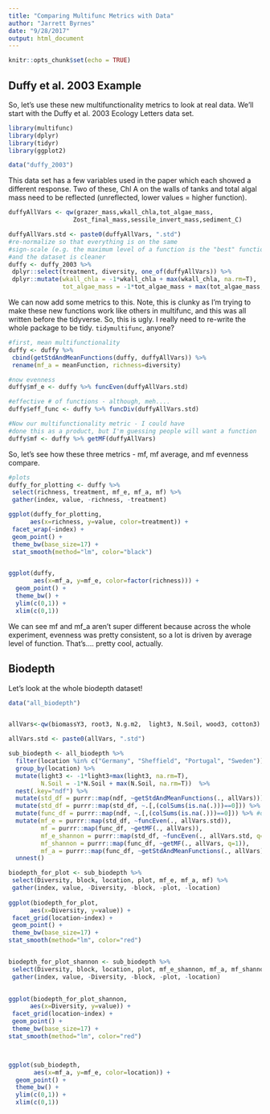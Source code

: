 ```yaml
---
title: "Comparing Multifunc Metrics with Data"
author: "Jarrett Byrnes"
date: "9/28/2017"
output: html_document
---
```


```r
knitr::opts_chunk$set(echo = TRUE)
```

## Duffy et al. 2003 Example
So, let's use these new multifunctionality metrics to look at real data. We'll start with the Duffy et al. 2003 Ecology Letters data set.
```r
library(multifunc)
library(dplyr)
library(tidyr)
library(ggplot2)

data("duffy_2003")
```

This data set has a few variables used in the paper which each showed a different response. Two of these, Chl A on the walls of tanks and total algal mass need to be reflected (unreflected, lower values = higher function).

```r
duffyAllVars <- qw(grazer_mass,wkall_chla,tot_algae_mass,
                  Zost_final_mass,sessile_invert_mass,sediment_C)

duffyAllVars.std <- paste0(duffyAllVars, ".std")
#re-normalize so that everything is on the same 
#sign-scale (e.g. the maximum level of a function is the "best" function)
#and the dataset is cleaner
duffy <- duffy_2003 %>%
 dplyr::select(treatment, diversity, one_of(duffyAllVars)) %>%
 dplyr::mutate(wkall_chla = -1*wkall_chla + max(wkall_chla, na.rm=T),
               tot_algae_mass = -1*tot_algae_mass + max(tot_algae_mass, na.rm=T)) 
```

We can now add some metrics to this. Note, this is clunky as I'm trying to make these new functions work like others in multifunc, and this was all written before the tidyverse. So, this is ugly. I really need to re-write the whole package to be tidy. `tidymultifunc`, anyone?

```r
#first, mean multifunctionality
duffy <- duffy %>%
 cbind(getStdAndMeanFunctions(duffy, duffyAllVars)) %>%
 rename(mf_a = meanFunction, richness=diversity)

#now evenness
duffy$mf_e <- duffy %>% funcEven(duffyAllVars.std)

#effective # of functions - although, meh....
duffy$eff_func <- duffy %>% funcDiv(duffyAllVars.std)

#Now our multifunctionality metric - I could have
#done this as a product, but I'm guessing people will want a function
duffy$mf <- duffy %>% getMF(duffyAllVars)
```

So, let's see how these three metrics - mf, mf average, and mf evenness compare.

```r
#plots
duffy_for_plotting <- duffy %>%
 select(richness, treatment, mf_e, mf_a, mf) %>%
 gather(index, value, -richness, -treatment)

ggplot(duffy_for_plotting,
      aes(x=richness, y=value, color=treatment)) +
 facet_wrap(~index) +
 geom_point() +
 theme_bw(base_size=17) +
 stat_smooth(method="lm", color="black")


ggplot(duffy,
       aes(x=mf_a, y=mf_e, color=factor(richness))) +
  geom_point() +
  theme_bw() +
  ylim(c(0,1)) +
  xlim(c(0,1))

```


We can see mf and mf_a aren't super different because across the whole experiment, evenness was pretty consistent, so a lot is driven by average level of function. That's.... pretty cool, actually.

## Biodepth
Let's look at the whole biodepth dataset!

```r
data("all_biodepth") 


allVars<-qw(biomassY3, root3, N.g.m2,  light3, N.Soil, wood3, cotton3)

allVars.std <- paste0(allVars, ".std")

sub_biodepth <- all_biodepth %>%
  filter(location %in% c("Germany", "Sheffield", "Portugal", "Sweden")) %>%
  group_by(location) %>%
  mutate(light3 <- -1*light3+max(light3, na.rm=T),
         N.Soil = -1*N.Soil + max(N.Soil, na.rm=T))  %>% 
  nest(.key="ndf") %>%
  mutate(std_df = purrr::map(ndf, ~getStdAndMeanFunctions(., allVars))) %>%
  mutate(std_df = purrr::map(std_df, ~.[,(colSums(is.na(.)))==0])) %>% #deal with unequal # of functions
  mutate(func_df = purrr::map(ndf, ~.[,(colSums(is.na(.)))==0])) %>% #deal with unequal # of functions
  mutate(mf_e = purrr::map(std_df, ~funcEven(., allVars.std)), 
         mf = purrr::map(func_df, ~getMF(., allVars)),
         mf_e_shannon = purrr::map(std_df, ~funcEven(., allVars.std, q=1)), 
         mf_shannon = purrr::map(func_df, ~getMF(., allVars, q=1)),
         mf_a = purrr::map(func_df, ~getStdAndMeanFunctions(., allVars)$meanFunction)) %>%
  unnest()

biodepth_for_plot <- sub_biodepth %>%
 select(Diversity, block, location, plot, mf_e, mf_a, mf) %>%
 gather(index, value, -Diversity, -block, -plot, -location)
  
ggplot(biodepth_for_plot,
      aes(x=Diversity, y=value)) +
 facet_grid(location~index) +
 geom_point() +
 theme_bw(base_size=17) +
stat_smooth(method="lm", color="red")


biodepth_for_plot_shannon <- sub_biodepth %>%
 select(Diversity, block, location, plot, mf_e_shannon, mf_a, mf_shannon) %>%
 gather(index, value, -Diversity, -block, -plot, -location)
  

ggplot(biodepth_for_plot_shannon,
      aes(x=Diversity, y=value)) +
 facet_grid(location~index) +
 geom_point() +
 theme_bw(base_size=17) +
stat_smooth(method="lm", color="red")



ggplot(sub_biodepth,
       aes(x=mf_a, y=mf_e, color=location)) +
  geom_point() +
  theme_bw() +
  ylim(c(0,1)) +
  xlim(c(0,1))
```